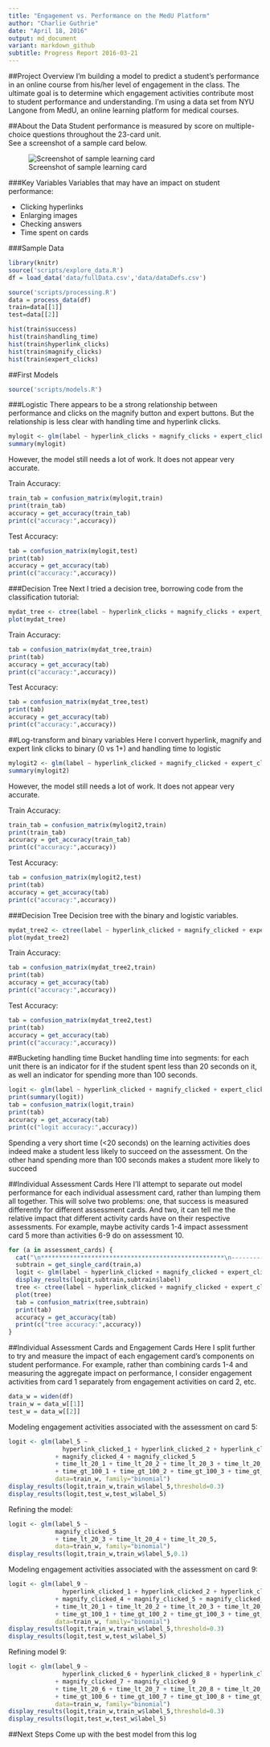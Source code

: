 ```yaml
---
title: "Engagement vs. Performance on the MedU Platform"
author: "Charlie Guthrie"
date: "April 18, 2016"
output: md_document
variant: markdown_github
subtitle: Progress Report 2016-03-21
---
```



##Project Overview
I'm building a model to predict a student's performance in an online course from his/her level of engagement in the class. The ultimate goal is to determine which engagement activities contribute most to student performance and understanding. I'm using a data set from NYU Langone from MedU, an online learning platform for medical courses.



##About the Data
Student performance is measured by score on multiple-choice questions throughout the 23-card unit.  
See a screenshot of a sample card below.

![Screenshot of sample learning card](figures/card_screenshot.png)

###Key Variables
Variables that may have an impact on student performance:

  * Clicking hyperlinks
  * Enlarging images
  * Checking answers
  * Time spent on cards
  
###Sample Data
```r
library(knitr)
source('scripts/explore_data.R')
df = load_data('data/fullData.csv','data/dataDefs.csv')

source('scripts/processing.R')
data = process_data(df)
train=data[[1]]
test=data[[2]]

hist(train$success)
hist(train$handling_time)
hist(train$hyperlink_clicks)
hist(train$magnify_clicks)
hist(train$expert_clicks)
```

##First Models
```r
source('scripts/models.R')
```

###Logistic
There appears to be a strong relationship between performance and clicks on the magnify button and expert buttons.  But the relationship is less clear with handling time and hyperlink clicks. 
```r
mylogit <- glm(label ~ hyperlink_clicks + magnify_clicks + expert_clicks + handling_time, data = train, family = "binomial")
summary(mylogit)
```

However, the model still needs a lot of work. It does not appear very accurate.

Train Accuracy:
```r
train_tab = confusion_matrix(mylogit,train)
print(train_tab)
accuracy = get_accuracy(train_tab)
print(c("accuracy:",accuracy))
```

Test Accuracy:
```r
tab = confusion_matrix(mylogit,test)
print(tab)
accuracy = get_accuracy(tab)
print(c("accuracy:",accuracy))
```

###Decision Tree
Next I tried a decision tree, borrowing code from the classification tutorial:
```r
mydat_tree <- ctree(label ~ hyperlink_clicks + magnify_clicks + expert_clicks + handling_time, data = train)
plot(mydat_tree)
```

Train Accuracy:
```r
tab = confusion_matrix(mydat_tree,train)
print(tab)
accuracy = get_accuracy(tab)
print(c("accuracy:",accuracy))
```

Test Accuracy:
```r
tab = confusion_matrix(mydat_tree,test)
print(tab)
accuracy = get_accuracy(tab)
print(c("accuracy:",accuracy))
```


##Log-transform and binary variables
Here I convert hyperlink, magnify and expert link clicks to binary (0 vs 1+) and handling time to logistic

```r
mylogit2 <- glm(label ~ hyperlink_clicked + magnify_clicked + expert_clicked + log_handling_time, data = train, family = "binomial")
summary(mylogit2)
```

However, the model still needs a lot of work. It does not appear very accurate.

Train Accuracy:
```r
train_tab = confusion_matrix(mylogit2,train)
print(train_tab)
accuracy = get_accuracy(train_tab)
print(c("accuracy:",accuracy))
```

Test Accuracy:
```r
tab = confusion_matrix(mylogit2,test)
print(tab)
accuracy = get_accuracy(tab)
print(c("accuracy:",accuracy))
```

###Decision Tree
Decision tree with the binary and logistic variables.
```r
mydat_tree2 <- ctree(label ~ hyperlink_clicked + magnify_clicked + expert_clicked + log_handling_time, data = train)
plot(mydat_tree2)
```

Train Accuracy:
```r
tab = confusion_matrix(mydat_tree2,train)
print(tab)
accuracy = get_accuracy(tab)
print(c("accuracy:",accuracy))
```

Test Accuracy:
```r
tab = confusion_matrix(mydat_tree2,test)
print(tab)
accuracy = get_accuracy(tab)
print(c("accuracy:",accuracy))
```


##Bucketing handling time
Bucket handling time into segments: for each unit there is an indicator for if the student spent less than 20 seconds on it, as well an indicator for spending more than 100 seconds.
```r
logit <- glm(label ~ hyperlink_clicked + magnify_clicked + expert_clicked + time_lt_20 + time_gt_100, data = train, family = "binomial")
print(summary(logit))
tab = confusion_matrix(logit,train)
print(tab)
accuracy = get_accuracy(tab)
print(c("logit accuracy:",accuracy))
```
Spending a very short time (<20 seconds) on the learning activities does indeed make a student less likely to succeed on the assessment. On the other hand spending more than 100 seconds makes a student more likely to succeed

##Individual Assessment Cards
Here I'll attempt to separate out model performance for each individual assessment card, rather than lumping them all together. This will solve two problems: one, that success is measured differently for different assessment cards.  And two, it can tell me the relative impact that different activity cards have on their respective assessments. For example, maybe activity cards 1-4 impact assessment card 5 more than activities 6-9 do on assessment 10.  

```r
for (a in assessment_cards) {
  cat("\n***************************************************\n----------\n|CARD",a,"|\n----------")
  subtrain = get_single_card(train,a)
  logit <- glm(label ~ hyperlink_clicked + magnify_clicked + expert_clicked + time_lt_20 + time_gt_100, data = subtrain, family = "binomial")
  display_results(logit,subtrain,subtrain$label)
  tree <- ctree(label ~ hyperlink_clicked + magnify_clicked + expert_clicked + log_handling_time, data = subtrain)
  plot(tree)
  tab = confusion_matrix(tree,subtrain)
  print(tab)
  accuracy = get_accuracy(tab)
  print(c("tree accuracy:",accuracy))
}
```

##Individual Assessment Cards and Engagement Cards
Here I split further to try and measure the impact of each engagement card's components on student performance.  For example, rather than combining cards 1-4 and measuring the aggregate impact on performance, I consider engagement activities from card 1 separately from engagement activities on card 2, etc.

```r
data_w = widen(df)
train_w = data_w[[1]]
test_w = data_w[[2]]
```

Modeling engagement activities associated with the assessment on card 5:
```r
logit <- glm(label_5 ~ 
               hyperlink_clicked_1 + hyperlink_clicked_2 + hyperlink_clicked_4 + hyperlink_clicked_5 
             + magnify_clicked_4 + magnify_clicked_5 
             + time_lt_20_1 + time_lt_20_2 + time_lt_20_3 + time_lt_20_4 + time_lt_20_5
             + time_gt_100_1 + time_gt_100_2 + time_gt_100_3 + time_gt_100_4 + time_gt_100_5,
             data=train_w, family="binomial")
display_results(logit,train_w,train_w$label_5,threshold=0.3)
display_results(logit,test_w,test_w$label_5)
```

Refining the model:
```r
logit <- glm(label_5 ~ 
             magnify_clicked_5 
             + time_lt_20_3 + time_lt_20_4 + time_lt_20_5,
             data=train_w, family="binomial")
display_results(logit,train_w,train_w$label_5,0.1)
```

Modeling engagement activities associated with the assessment on card 9:
```r
logit <- glm(label_9 ~ 
               hyperlink_clicked_1 + hyperlink_clicked_2 + hyperlink_clicked_4 + hyperlink_clicked_5 + hyperlink_clicked_6 + hyperlink_clicked_8 + hyperlink_clicked_9
             + magnify_clicked_4 + magnify_clicked_5 + magnify_clicked_7 + magnify_clicked_9 
             + time_lt_20_1 + time_lt_20_2 + time_lt_20_3 + time_lt_20_4 + time_lt_20_5 + time_lt_20_6 + time_lt_20_7 + time_lt_20_8 + time_lt_20_9
             + time_gt_100_1 + time_gt_100_2 + time_gt_100_3 + time_gt_100_4 + time_gt_100_5 + time_gt_100_6 + time_gt_100_7 + time_gt_100_8 + time_gt_100_9,
             data=train_w, family="binomial")
display_results(logit,train_w,train_w$label_5,threshold=0.3)
display_results(logit,test_w,test_w$label_5)
```

Refining model 9:
```r
logit <- glm(label_9 ~ 
               hyperlink_clicked_6 + hyperlink_clicked_8 + hyperlink_clicked_9
             + magnify_clicked_7 + magnify_clicked_9 
             + time_lt_20_6 + time_lt_20_7 + time_lt_20_8 + time_lt_20_9
             + time_gt_100_6 + time_gt_100_7 + time_gt_100_8 + time_gt_100_9,
             data=train_w, family="binomial")
display_results(logit,train_w,train_w$label_5,threshold=0.3)
display_results(logit,test_w,test_w$label_5)
```


##Next Steps
Come up with the best model from this log